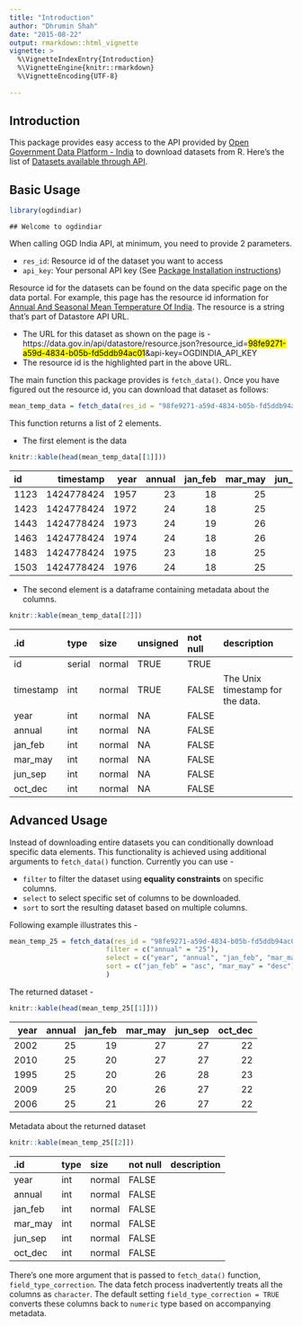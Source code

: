```yaml
---
title: "Introduction"
author: "Dhrumin Shah"
date: "2015-08-22"
output: rmarkdown::html_vignette
vignette: >
  %\VignetteIndexEntry{Introduction}
  %\VignetteEngine{knitr::rmarkdown}
  %\VignetteEncoding{UTF-8}
  
---
```


## Introduction

This package provides easy access to the API provided by [Open Government Data Platform - India](https://data.gov.in) to download datasets from R. Here's the list of [Datasets available through API](https://data.gov.in/catalogs#path=is_api/1).

## Basic Usage


```r
library(ogdindiar)
```

```
## Welcome to ogdindiar
```

When calling OGD India API, at minimum, you need to provide 2 parameters.

* `res_id`: Resource id of the dataset you want to access
* `api_key`: Your personal API key (See [Package Installation instructions](https://github.com/steadyfish/ogdindiar/blob/master/README.md#prerequisite))

Resource id for the datasets can be found on the data specific page on the data portal. For example, this page has the resource id information for [Annual And Seasonal Mean Temperature Of India](https://data.gov.in/resources/annual-and-seasonal-mean-temperature-india/api). The resource is a string that's part of Datastore API URL. 

* The URL for this dataset as shown on the page is - https://data.gov.in/api/datastore/resource.json?resource_id=<mark>98fe9271-a59d-4834-b05b-fd5ddb94ac01</mark>&api-key=OGDINDIA_API_KEY 
* The resource id is the highlighted part in the above URL.

The main function this package provides is `fetch_data()`. Once you have figured out the resource id, you can download that dataset as follows: 


```r
mean_temp_data = fetch_data(res_id = "98fe9271-a59d-4834-b05b-fd5ddb94ac01")
```

This function returns a list of 2 elements.

* The first element is the data


```r
knitr::kable(head(mean_temp_data[[1]]))
```



|id   |  timestamp| year| annual| jan_feb| mar_may| jun_sep| oct_dec|
|:----|----------:|----:|------:|-------:|-------:|-------:|-------:|
|1123 | 1424778424| 1957|     23|      18|      25|      27|      21|
|1423 | 1424778424| 1972|     24|      18|      25|      27|      21|
|1443 | 1424778424| 1973|     24|      19|      26|      27|      21|
|1463 | 1424778424| 1974|     24|      18|      26|      27|      21|
|1483 | 1424778424| 1975|     23|      18|      25|      26|      21|
|1503 | 1424778424| 1976|     24|      18|      25|      26|      22|

* The second element is a dataframe containing metadata about the columns.


```r
knitr::kable(mean_temp_data[[2]])
```



|.id       |type   |size   |unsigned |not null |description                      |
|:---------|:------|:------|:--------|:--------|:--------------------------------|
|id        |serial |normal |TRUE     |TRUE     |                                 |
|timestamp |int    |normal |TRUE     |FALSE    |The Unix timestamp for the data. |
|year      |int    |normal |NA       |FALSE    |                                 |
|annual    |int    |normal |NA       |FALSE    |                                 |
|jan_feb   |int    |normal |NA       |FALSE    |                                 |
|mar_may   |int    |normal |NA       |FALSE    |                                 |
|jun_sep   |int    |normal |NA       |FALSE    |                                 |
|oct_dec   |int    |normal |NA       |FALSE    |                                 |

## Advanced Usage

Instead of downloading entire datasets you can conditionally download specific data elements. This functionality is achieved using additional arguments to `fetch_data()` function. Currently you can use -

* `filter` to filter the dataset using __equality constraints__ on specific columns.
* `select` to select specific set of columns to be downloaded.
* `sort` to sort the resulting dataset based on multiple columns.

Following example illustrates this -


```r
mean_temp_25 = fetch_data(res_id = "98fe9271-a59d-4834-b05b-fd5ddb94ac01",
                        filter = c("annual" = "25"),
                        select = c("year", "annual", "jan_feb", "mar_may", "jun_sep", "oct_dec"),
                        sort = c("jan_feb" = "asc", "mar_may" = "desc")
                        )
```

The returned dataset -


```r
knitr::kable(head(mean_temp_25[[1]]))
```



| year| annual| jan_feb| mar_may| jun_sep| oct_dec|
|----:|------:|-------:|-------:|-------:|-------:|
| 2002|     25|      19|      27|      27|      22|
| 2010|     25|      20|      27|      27|      22|
| 1995|     25|      20|      26|      28|      23|
| 2009|     25|      20|      26|      27|      22|
| 2006|     25|      21|      26|      27|      22|

Metadata about the returned dataset


```r
knitr::kable(mean_temp_25[[2]])
```



|.id     |type |size   |not null |description |
|:-------|:----|:------|:--------|:-----------|
|year    |int  |normal |FALSE    |            |
|annual  |int  |normal |FALSE    |            |
|jan_feb |int  |normal |FALSE    |            |
|mar_may |int  |normal |FALSE    |            |
|jun_sep |int  |normal |FALSE    |            |
|oct_dec |int  |normal |FALSE    |            |

There's one more argument that is passed to `fetch_data()` function, `field_type_correction`. The data fetch process inadvertently treats all the columns as `character`. The default setting `field_type_correction = TRUE` converts these columns back to `numeric` type based on accompanying metadata.

